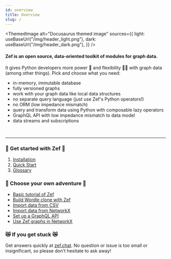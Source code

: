 ```yaml
---
id: overview
title: Overview
slug: /
---
```



<ThemedImage
	alt="Docusaurus themed image"
	sources={{
		light: useBaseUrl("/img/header_light.png"),
		dark: useBaseUrl("/img/header_dark.png"),
	}}
/>

<!--- 
_Zef is a foundational layer for end-to-end reactive systems and real-time applications._
--->

#### Zef is an open source, data-oriented toolkit of modules for graph data.

It gives Python developers more power 💪 and flexibility 🤸‍♂️ with graph data (among other things). Pick and choose what you need:

- in-memory, immutable database
- fully versioned graphs
- work with your graph data like local data structures
- no separate query language (just use Zef's Python operators!)
- no ORM (low impedance mismatch)
- query and transform data using Python with composable lazy operators
- GraphQL API with low impedance mismatch to data model
- data streams and subscriptions

<br />

---

### 💆 Get started with Zef 💆

1. [Installation](installation.mdx)
2. [Quick Start](quick-start.mdx)
3. [Glossary](../reference/glossary)

### 🚣 Choose your own adventure 🚣

- [Basic tutorial of Zef](../tutorials/basic/employee-database.mdx)
- [Build Wordle clone with Zef](../blog/wordle-using-zefops)
- [Import data from CSV](../how-to/import-csv.mdx)
- [Import data from NetworkX](../how-to/import-graph-formats.mdx)
- [Set up a GraphQL API](../how-to/graphql-basic.mdx)
- [Use Zef graphs in NetworkX](../how-to/use-zef-networkx.mdx)

### 😿 If you get stuck 😿

Get answers quickly at [zef.chat](https://zef.chat). No question or issue is too small or insignificant, so please don't hesitate to ask away!

<!---
<img alt="zef" src={useBaseUrl("img/header_zefdb.png")} />

### An append-only, in-memory state management library for complex data

<br />

<img alt="zef" src={useBaseUrl("img/header_zeffx.png")} />

### Deal with effects in a controlled and understandable way

<br />

<img alt="zef" src={useBaseUrl("img/header_reactivez.png")} />

### Build reactive systems through functional transformations and subscriptions of data streams

<br />

<img alt="zef" src={useBaseUrl("img/header_zefql.png")} />

### Query directly in-code like native Python data structures with no separate query language

<br />

<img alt="zef" src={useBaseUrl("img/header_graphql.png")} />

### Create a GraphQL API with almost no impedance mismatch to the data model

<br />

<img alt="zef" src={useBaseUrl("img/header_zefhub.png")} />

### Store, manage, sync, and propagate data globally automatically in real-time

<br />

---

## What can I use Zef for?

Zef was created for Python developers working with complex data, who want common DB/backend overhead and data infra abstracted away, where real-time, distributed, and time versioning work out-of-the-box.
While Zef is currently in private alpha stage and improving every day, below are some things you can do with Zef!

#### An engineer writing simulation code

- use **ZefOps** as a functional language toolkit to describe transformations and interactions of data (e.g. public transit ridership)
- functional style allows various modeling terms to be "slotted in" or "turned off" with ease

#### Data scientists collaborating on a data set that changes over time

- use **ZefDB** and **ZefHub** to share data, communicated across all workstations simultaneously, in real-time
- built-in time versioning enables consistent analysis of data before or after updates and corrections
- **ZefFunctions** stored on teh graph allow for time versioned records of what filtering/scrubbing techniques were applied

- graph merges enable work on the data in an isolated environment first, before merging results back into the collaborative graph
- subscriptions through **ReactiveZ** provide notifications when new data arrives and can trigger automatic analyses

#### Data analyst producing business analytics

- use **ZefDB** to collate many streams of data into a private graph database
- uses merges and analytics, automatically triggered by **ReactiveZ**, to stream data to company-wide graph database
- use **ZefFX** to quickly deploy an automatic **GraphQL** server to act as a backend for a data exploration website
- on the same graph, create a public facing **GraphQL** server with restricted views on some data
- time versioning ensures all data can be revisited years from now
- graph structure gives flexibility to the data format which may morph over time

#### Backend developer needing a temporary store for user sessions

- use **ZefDB** instead of value lookups in store and uses direct memory access with **ZefQL** instead of constructing SQL or GraphQL queries
- with time versioning, can tell the state of the web app before and after user events, removing the need for careful forethought in designing structure of the data store
- **ReactiveZ** subscriptions provide triggers for user-local or site-wide events
- graph structure gives rise to an easier design without forcing the developer into a tree-like structure of their data

#### (FUTURE) Full stack developer uses **ZefUI** to create a user interface for data entry
- Developer uses a **ZefDB** graph to store server-wide data, with subscriptions providing streams of events for user-facing apps.
- Developer designs a graph with **ZefUI** templates that declare the functionality of the web app, while able to use **ZefQL** to query the in-memory database for fast response times.
- Updates are streamed automatically when data on the graph changes without the need for a custom websocket or GraphQL API. Optimistic updates are possible as a default.
- Developer can deploy the app to a managed **ZefHub** server with a single command.

## Do I have to use all parts of Zef together?

The only requirement at the moment is to use ZefHub (which is free, more details below).
You can choose to use one, some, or all parts of Zef, depending on your use case.

## Why do I have to use Zef with ZefHub?

At our current private alpha stage with users, we feel that using Zef with ZefHub demonstrates the real power and benefits of Zef in its entirety.
We plan on making Zef available for use, independent of ZefHub in the near future.

## Is Zef free?

Yes it's free to use!
Our long-term business model is to offer paid tiers for our ZefHub service, the parameters and pricing which will be determined later.
We will always have a free tier available on ZefHub.

<br />

---

Want to get early access to Zef? Sign up on [zefhub.io](https://zefhub.io) and we'll get you the Python wheel!

Have questions or just curious? Join the Zef community over on [zef.chat](https://zef.chat)!

This documentation follows the [Divio documentation system](https://documentation.divio.com/) of How-to, Explanations, Tutorials, and Reference.

<img alt="zef" src={useBaseUrl("img/zefDB_header.png")} />
An append-only state management tool / library ("database" is such an overloaded
term).

Easily switch between

- client-side (like SQLite),
- on your own server (like PostgreSQL)
- fully hosted (ZefHub)

at any time.

<img alt="zef" src={useBaseUrl("img/zefops_header.png")} />
Zef embraces a data flow oriented design, both pull-based (Iterables & LazyValues)
and push-based (Observables & Awaitables). ZefOps are operators that are the core
building blocks of data pipelines (programs & processes).{" "}

- value semantics
- can be sent over the wire
- highly composable
- contiguous in memory (no serialization required)
- used between different languages (coming soon)

<img alt="zef" src={useBaseUrl("img/reactiveZ_header.png")} />
Build reactive systems based on functional transformations of data streams. ReactiveZ
is heavily inspired by ReactiveX, but we made different choices on some fronts: *
Distributed by design and from the ground up: subscribe to any stream you have access
to, not only the ones in your process. * ZefHub takes care of the coordination of
the data flow between processes * User-friendly cross-language interface for live
data

---

<img alt="zef" src={useBaseUrl("img/zefFX_header.png")} />A system and set of tools
for dealing with effects in a controlled and understandable way. A window for the
functional core of your code to the outside world.

---

<img alt="zef" src={useBaseUrl("img/graphQL_header.png")} />

---

<img alt="zef" src={useBaseUrl("img/zefQL_header.png")} />

---

<img alt="zef" src={useBaseUrl("img/zefhub_header.png")} />

---

// # What it is Zef?
// It is a synchronized, time-versioned, cross-language, in-memory, append-only, graph data~~base~~...stream? If this sounds like a bunch of buzz terms mashed together, it is. And frankly, we're not really sure what the concise "one-liner" is right now. ZefDB just takes shit to the next level.

// In contrast to other databases, there is no separate query language. How does that work? Working with zefDB looks like working on local python data structures. Just that the pages of the graph you actually require are loaded in lazily, allowing you to operate on large datasets without noticing so most of the time. zef is an EDSL (embedded domain specific language) for dealing with graph-like information.
--->
